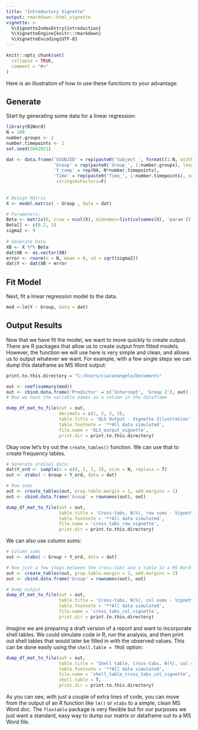 ```yaml
---
title: "Introductory Vignette"
output: rmarkdown::html_vignette
vignette: >
  %\VignetteIndexEntry{introduction}
  %\VignetteEngine{knitr::rmarkdown}
  %\VignetteEncoding{UTF-8}
---
```


```r
knitr::opts_chunk$set(
  collapse = TRUE,
  comment = "#>"
)
```


Here is an illustration of how to use these functions to your advantage. 


## Generate

Start by generating some data for a linear regression:
```r
library(R2Word)
N = 100 
number.groups <- 2
number.timepoints <- 1
set.seed(3042021)

dat <- data.frame('USUBJID' = rep(paste0('Subject_', formatC(1:N, width = 4, flag = '0')), length.out= N*number.timepoints),
                  'Group' = rep(paste0('Group_', 1:number.groups), length.out = N*number.timepoints),
                  'Y_comp' = rep(NA, N*number.timepoints), 
                  'Time' = rep(paste0('Time_', 1:number.timepoints), each = N),
                   stringsAsFactors=F)
    
        
# Design Matrix
X <- model.matrix( ~ Group , data = dat) 

# Parameters:
Beta <- matrix(0, nrow = ncol(X), dimnames=list(colnames(X), 'param'))
Beta[] <- c(0.2, 1)
sigma2 <- 9 
    
# Generate Data
XB <- X %*% Beta
dat$XB <- as.vector(XB)
error <- rnorm(n = N, mean = 0, sd = sqrt(sigma2))
dat$Y <- dat$XB + error
```


## Fit Model

Next, fit a linear regression model to the data. 

```r
mod <-lm(Y ~ Group, data = dat)
```


## Output Results

 Now that we have fit the model, we want to move quickly to create output. There are R packages that allow us to create output from fitted models. However, the function we will use here is very simple and clean, and allows us to output whatever we want. For example, with a few single steps we can dump this dataframe as MS Word output:
 
```r
print.to.this.directory = "C:/Users/ciaconangelo/Documents"
```

```r
out <- coef(summary(mod))
out <- cbind.data.frame('Predictor' = c('Intercept', 'Group 2'), out)
# Now we have the variable names as a column in the dataframe

dump_df_mat_to_file(out = out, 
                    decimals = c(1, 2, 2, 3), 
                    table.title = 'OLS Output - Vignette Illustration', 
                    table.footnote = '**All data simulated',
                    file.name = 'OLS_output_vignette', 
                    print.dir = print.to.this.directory)
```


Okay now let's try out the `create_tables()` function. We can use that to create frequency tables. 

```r
# Generate ordinal data:
dat$Y_ord <- sample(x = c(0, 1, 2, 3), size = N, replace = T)
out <- xtabs( ~ Group + Y_ord, data = dat)

# Row sums
out <- create_tables(out, prop.table.margin = 1, add.margins = 1)
out <- cbind.data.frame('Group' = rownames(out), out)

dump_df_mat_to_file(out = out, 
                    table.title = 'Cross-tabs, N(%), row sums - Vignette Illustration', 
                    table.footnote = '**All data simulated',
                    file.name = 'cross_tabs_row_vignette', 
                    print.dir = print.to.this.directory)
```

We can also use column sums:


```r
# Column sums
out <- xtabs( ~ Group + Y_ord, data = dat)

# Now just a few steps between the cross-tabs and a table in a MS Word doc
out <- create_tables(out, prop.table.margin = 2, add.margins = 2)
out <- cbind.data.frame('Group' = rownames(out), out)

# Dump output
dump_df_mat_to_file(out = out, 
                    table.title = 'Cross-tabs, N(%), col sums - Vignette Illustration', 
                    table.footnote = '**All data simulated',
                    file.name = 'cross_tabs_col_vignette', 
                    print.dir = print.to.this.directory)
```


Imagine we are preparing a draft version of a report and want to incorporate shell tables. We could simulate code in R, run the analysis, and then print out shell tables that would later be filled in with the observed values. This can be done easily using the `shell.table = TRUE` option:


```r

dump_df_mat_to_file(out = out, 
                    table.title = 'Shell table, Cross-tabs, N(%), col sums - Vignette Illustration', 
                    table.footnote = '**All data simulated',
                    file.name = 'shell_table_cross_tabs_col_vignette', 
                    shell.table = T,
                    print.dir = print.to.this.directory)
```



As you can see, with just a couple of extra lines of code, you can move from the output of an R function like `lm()` or `xtabs` to a simple, clean MS Word doc. The `flextable` package is very flexible but for our purposes we just want a standard, easy way to dump our matrix or dataframe out to a MS Word file. 
